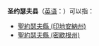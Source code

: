 '''圣约瑟夫县'''（[[英语|英语]]：'''{{lang|en|St. Joseph County}}'''）可以指：
* [[聖約瑟夫縣_(印地安納州)|聖約瑟夫縣 (印地安納州)]]
* [[聖約瑟夫縣_(密歇根州)|聖約瑟夫縣 (密歇根州)]]
{{disambig|S聖約瑟夫縣|Cat=五字县名消歧义}}